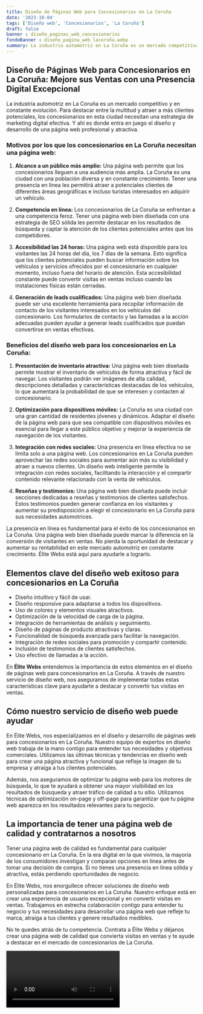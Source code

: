 ```yaml
---
title: Diseño de Páginas Web para Concesionarios en La Coruña
date: '2023-10-04'
tags: ['Diseño web', 'Concesionarios', 'La Coruña']
draft: false
banner : diseño_paginas_web_concesionarios
fondoBanner : diseño_pagina_web_lacoruña.webp
summary: La industria automotriz en La Coruña es un mercado competitivo y en constante evolución. Para destacar entre la multitud y atraer a más clientes potenciales, los concesionarios en esta ciudad necesitan una estrategia de marketing digital efectiva. Y ahí es donde entra en juego el diseño y desarrollo de una página web profesional y atractiva.
---
```


## Diseño de Páginas Web para Concesionarios en La Coruña: Mejore sus Ventas con una Presencia Digital Excepcional 

La industria automotriz en La Coruña es un mercado competitivo y en constante evolución. Para destacar entre la multitud y atraer a más clientes potenciales, los concesionarios en esta ciudad necesitan una estrategia de marketing digital efectiva. Y ahí es donde entra en juego el diseño y desarrollo de una página web profesional y atractiva.

### Motivos por los que los concesionarios en La Coruña necesitan una página web:

1. **Alcance a un público más amplio:** Una página web permite que los concesionarios lleguen a una audiencia más amplia. La Coruña es una ciudad con una población diversa y en constante crecimiento. Tener una presencia en línea les permitirá atraer a potenciales clientes de diferentes áreas geográficas e incluso turistas interesados en adquirir un vehículo.

2. **Competencia en línea:** Los concesionarios de La Coruña se enfrentan a una competencia feroz. Tener una página web bien diseñada con una estrategia de SEO sólida les permite destacar en los resultados de búsqueda y captar la atención de los clientes potenciales antes que los competidores.

3. **Accesibilidad las 24 horas:** Una página web está disponible para los visitantes las 24 horas del día, los 7 días de la semana. Esto significa que los clientes potenciales pueden buscar información sobre los vehículos y servicios ofrecidos por el concesionario en cualquier momento, incluso fuera del horario de atención. Esta accesibilidad constante puede convertir visitas en ventas incluso cuando las instalaciones físicas están cerradas.

4. **Generación de leads cualificados:** Una página web bien diseñada puede ser una excelente herramienta para recopilar información de contacto de los visitantes interesados en los vehículos del concesionario. Los formularios de contacto y las llamadas a la acción adecuadas pueden ayudar a generar leads cualificados que puedan convertirse en ventas efectivas.

### Beneficios del diseño web para los concesionarios en La Coruña:

1. **Presentación de inventario atractiva:** Una página web bien diseñada permite mostrar el inventario de vehículos de forma atractiva y fácil de navegar. Los visitantes podrán ver imágenes de alta calidad, descripciones detalladas y características destacadas de los vehículos, lo que aumentará la probabilidad de que se interesen y contacten al concesionario.

2. **Optimización para dispositivos móviles:** La Coruña es una ciudad con una gran cantidad de residentes jóvenes y dinámicos. Adaptar el diseño de la página web para que sea compatible con dispositivos móviles es esencial para llegar a este público objetivo y mejorar la experiencia de navegación de los visitantes.

3. **Integración con redes sociales:** Una presencia en línea efectiva no se limita solo a una página web. Los concesionarios en La Coruña pueden aprovechar las redes sociales para aumentar aún más su visibilidad y atraer a nuevos clientes. Un diseño web inteligente permite la integración con redes sociales, facilitando la interacción y el compartir contenido relevante relacionado con la venta de vehículos.

4. **Reseñas y testimonios:** Una página web bien diseñada puede incluir secciones dedicadas a reseñas y testimonios de clientes satisfechos. Estos testimonios pueden generar confianza en los visitantes y aumentar su predisposición a elegir el concesionario en La Coruña para sus necesidades automotrices.

La presencia en línea es fundamental para el éxito de los concesionarios en La Coruña. Una página web bien diseñada puede marcar la diferencia en la conversión de visitantes en ventas. No pierda la oportunidad de destacar y aumentar su rentabilidad en este mercado automotriz en constante crecimiento. Élite Webs está aquí para ayudarle a lograrlo.

<GifSeo />

<Cta />

## Elementos clave del diseño web exitoso para concesionarios en La Coruña

- Diseño intuitivo y fácil de usar.
- Diseño responsive para adaptarse a todos los dispositivos.
- Uso de colores y elementos visuales atractivos.
- Optimización de la velocidad de carga de la página.
- Integración de herramientas de análisis y seguimiento.
- Diseño de páginas de producto atractivas y claras.
- Funcionalidad de búsqueda avanzada para facilitar la navegación.
- Integración de redes sociales para promoción y compartir contenido.
- Inclusión de testimonios de clientes satisfechos.
- Uso efectivo de llamadas a la acción.

En **Élite Webs** entendemos la importancia de estos elementos en el diseño de páginas web para concesionarios en La Coruña. A través de nuestro servicio de diseño web, nos aseguramos de implementar todas estas características clave para ayudarte a destacar y convertir tus visitas en ventas.

## Cómo nuestro servicio de diseño web puede ayudar

En Élite Webs, nos especializamos en el diseño y desarrollo de páginas web para concesionarios en La Coruña. Nuestro equipo de expertos en diseño web trabaja de la mano contigo para entender tus necesidades y objetivos comerciales. Utilizamos las últimas técnicas y tendencias en diseño web para crear una página atractiva y funcional que refleje la imagen de tu empresa y atraiga a tus clientes potenciales.

Además, nos aseguramos de optimizar tu página web para los motores de búsqueda, lo que te ayudará a obtener una mayor visibilidad en los resultados de búsqueda y atraer tráfico de calidad a tu sitio. Utilizamos técnicas de optimización on-page y off-page para garantizar que tu página web aparezca en los resultados relevantes para tu negocio.

## La importancia de tener una página web de calidad y contratarnos a nosotros

Tener una página web de calidad es fundamental para cualquier concesionario en La Coruña. En la era digital en la que vivimos, la mayoría de los consumidores investigan y comparan opciones en línea antes de tomar una decisión de compra. Si no tienes una presencia en línea sólida y atractiva, estás perdiendo oportunidades de negocio.

En Élite Webs, nos enorgullece ofrecer soluciones de diseño web personalizadas para concesionarios en La Coruña. Nuestro enfoque está en crear una experiencia de usuario excepcional y en convertir visitas en ventas. Trabajamos en estrecha colaboración contigo para entender tu negocio y tus necesidades para desarrollar una página web que refleje tu marca, atraiga a tus clientes y genere resultados medibles.

No te quedes atrás de tu competencia. Contrata a Élite Webs y déjanos crear una página web de calidad que convierta visitas en ventas y te ayude a destacar en el mercado de concesionarios de La Coruña.

<Video />

<CtaBot job='Concesionarios' city='La Coruña'/>

<Gmaps query='La Coruña+españa+maps' />